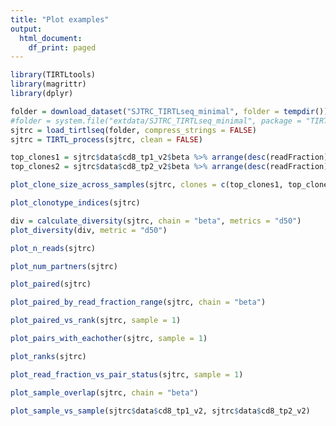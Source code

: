 ```yaml
---
title: "Plot examples"
output:
  html_document:
    df_print: paged
---
```



```r
library(TIRTLtools)
library(magrittr)
library(dplyr)
```

```r
folder = download_dataset("SJTRC_TIRTLseq_minimal", folder = tempdir())
#folder = system.file("extdata/SJTRC_TIRTLseq_minimal", package = "TIRTLtools")
sjtrc = load_tirtlseq(folder, compress_strings = FALSE)
sjtrc = TIRTL_process(sjtrc, clean = FALSE)
```

```r
top_clones1 = sjtrc$data$cd8_tp1_v2$beta %>% arrange(desc(readFraction)) %>% head(5) %>% extract2("targetSequences") %>% as.character()
top_clones2 = sjtrc$data$cd8_tp2_v2$beta %>% arrange(desc(readFraction)) %>% head(5) %>% extract2("targetSequences") %>% as.character()

plot_clone_size_across_samples(sjtrc, clones = c(top_clones1, top_clones2), chain = "beta")
```

```r
plot_clonotype_indices(sjtrc)
```

```r
div = calculate_diversity(sjtrc, chain = "beta", metrics = "d50")
plot_diversity(div, metric = "d50")
```
```r
plot_n_reads(sjtrc)
```

```r
plot_num_partners(sjtrc)
```

```r
plot_paired(sjtrc)
```
```r
plot_paired_by_read_fraction_range(sjtrc, chain = "beta")
```
```r
plot_paired_vs_rank(sjtrc, sample = 1)
```

```r
plot_pairs_with_eachother(sjtrc, sample = 1)
```
```r
plot_ranks(sjtrc)
```
```r
plot_read_fraction_vs_pair_status(sjtrc, sample = 1)
```
```r
plot_sample_overlap(sjtrc, chain = "beta")
```

```r
plot_sample_vs_sample(sjtrc$data$cd8_tp1_v2, sjtrc$data$cd8_tp2_v2)
```

